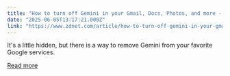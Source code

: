 ```yaml
---
title: "How to turn off Gemini in your Gmail, Docs, Photos, and more - it's easy to opt out"
date: "2025-06-05T13:17:21.000Z"
link: "https://www.zdnet.com/article/how-to-turn-off-gemini-in-your-gmail-docs-photos-and-more-its-easy-to-opt-out/"
---
```


It's a little hidden, but there is a way to remove Gemini from your favorite Google services.

[Read more](https://www.zdnet.com/article/how-to-turn-off-gemini-in-your-gmail-docs-photos-and-more-its-easy-to-opt-out/)
